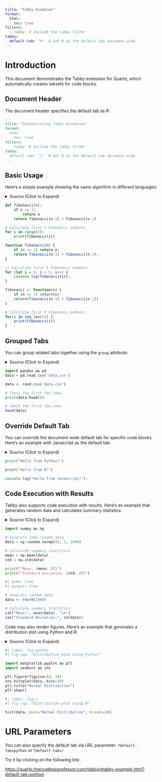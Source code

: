 ```yaml
---
title: "Tabby Examples"
format: 
  html:
    toc: true
filters:
  - tabby  # Include the tabby filter
tabby:
  default-tab: "r"  # Set R as the default tab document-wide
---
```


# Introduction

This document demonstrates the Tabby extension for Quarto, which automatically creates tabsets for code blocks.

## Document Header

The document header specifies the default tab as R:

```markdown
---
title: "Demonstrating Tabby Extension"
format: 
  html:
    toc: true
filters:
  - tabby  # Include the tabby filter
tabby:
  default-tab: "r"  # Set R as the default tab document-wide
---
```

## Basic Usage

Here's a simple example showing the same algorithm in different languages:

<details>
<summary>Source (Click to Expand)</summary>

````markdown
::: {.tabby}
```python
def fibonacci(n):
    if n <= 1:
        return n
    return fibonacci(n-1) + fibonacci(n-2)

# Calculate first 5 Fibonacci numbers
for i in range(5):
    print(fibonacci(i))
```

```javascript
function fibonacci(n) {
    if (n <= 1) return n;
    return fibonacci(n-1) + fibonacci(n-2);
}

// Calculate first 5 Fibonacci numbers
for (let i = 0; i < 5; i++) {
    console.log(fibonacci(i));
}
```

```r
fibonacci <- function(n) {
    if (n <= 1) return(n)
    return(fibonacci(n-1) + fibonacci(n-2))
}

# Calculate first 5 Fibonacci numbers
for(i in seq_len(5)) {
    print(fibonacci(i))
}
```
:::
````
</details>

::: {.tabby}
```python
def fibonacci(n):
    if n <= 1:
        return n
    return fibonacci(n-1) + fibonacci(n-2)

# Calculate first 5 Fibonacci numbers
for i in range(5):
    print(fibonacci(i))
```

```javascript
function fibonacci(n) {
    if (n <= 1) return n;
    return fibonacci(n-1) + fibonacci(n-2);
}

// Calculate first 5 Fibonacci numbers
for (let i = 0; i < 5; i++) {
    console.log(fibonacci(i));
}
```

```r
fibonacci <- function(n) {
    if (n <= 1) return(n)
    return(fibonacci(n-1) + fibonacci(n-2))
}

# Calculate first 5 Fibonacci numbers
for(i in seq_len(5)) {
    print(fibonacci(i))
}
```
:::

## Grouped Tabs

You can group related tabs together using the `group` attribute:

<details>
<summary>Source (Click to Expand)</summary>

````markdown
::: {.tabby group="data-loading"}
```python
import pandas as pd
data = pd.read_csv('data.csv')
```

```r
data <- read.csv('data.csv')
```
:::

::: {.tabby group="data-loading"}
```python
# Check the first few rows
print(data.head())
```

```r
# Check the first few rows
head(data)
```
:::
````
</details>

::: {.tabby group="data-loading"}
```python
import pandas as pd
data = pd.read_csv('data.csv')
```

```r
data <- read.csv('data.csv')
```
:::

::: {.tabby group="data-loading"}
```python
# Check the first few rows
print(data.head())
```

```r
# Check the first few rows
head(data)
```
:::

## Override Default Tab

You can override the document-wide default tab for specific code blocks. Here's an example with Javascript as the default tab:

<details>
<summary>Source (Click to Expand)</summary>

````markdown
::: {.tabby default-tab="javascript"}
```python
print("Hello from Python!")
```

```r
print("Hello from R!")
```

```javascript
console.log("Hello from JavaScript!");
```
:::
````
</details>


::: {.tabby default-tab="javascript"}
```python
print("Hello from Python!")
```

```r
print("Hello from R!")
```

```javascript
console.log("Hello from JavaScript!");
```
:::

## Code Execution with Results

Tabby also supports code execution with results. Here's an example that generates random data and calculates summary statistics:

<details>
<summary>Source (Click to Expand)</summary>

````markdown
::: {.tabby}
```{{python}}
import numpy as np

# Generate some random data
data = np.random.normal(0, 1, 1000)

# Calculate summary statistics
mean = np.mean(data)
std = np.std(data)

print(f"Mean: {mean:.2f}")
print(f"Standard Deviation: {std:.2f}")
```

```{{r}}
#| echo: true
#| output: true

# Generate random data
data <- rnorm(1000)

# Calculate summary statistics
cat("Mean:", mean(data), "\n")
cat("Standard Deviation:", sd(data))
```
:::
````
</details>


::: {.tabby}
```python
import numpy as np

# Generate some random data
data = np.random.normal(0, 1, 1000)

# Calculate summary statistics
mean = np.mean(data)
std = np.std(data)

print(f"Mean: {mean:.2f}")
print(f"Standard Deviation: {std:.2f}")
```

```r
#| echo: true
#| output: true

# Generate random data
data <- rnorm(1000)

# Calculate summary statistics
cat("Mean:", mean(data), "\n")
cat("Standard Deviation:", sd(data))
```
:::


Code may also render figures. Here's an example that generates a distribution plot using Python and R:

<details>
<summary>Source (Click to Expand)</summary>
````markdown
::: {.tabby}
```{{python}}
#| label: fig-python
#| fig-cap: "Distribution plot using Python"

import matplotlib.pyplot as plt
import seaborn as sns

plt.figure(figsize=(8, 4))
sns.histplot(data, bins=30)
plt.title("Normal Distribution")
plt.show()
```

```{{r}}
#| label: fig-r
#| fig-cap: "Distribution plot using R"

hist(data, main="Normal Distribution", breaks=30)
```
:::
````
</details>

::: {.tabby}
```python
#| label: fig-python
#| fig-cap: "Distribution plot using Python"

import matplotlib.pyplot as plt
import seaborn as sns

plt.figure(figsize=(8, 4))
sns.histplot(data, bins=30)
plt.title("Normal Distribution")
plt.show()
```

```r
#| label: fig-r
#| fig-cap: "Distribution plot using R"

hist(data, main="Normal Distribution", breaks=30)
```
:::


# URL Parameters

You can also specify the default tab via URL parameter:
`?default-tab=python` or `?default-tab=r`

Try it by clicking on the following link:

<https://quarto.thecoatlessprofessor.com/tabby/qtabby-example.html?default-tab=python>
